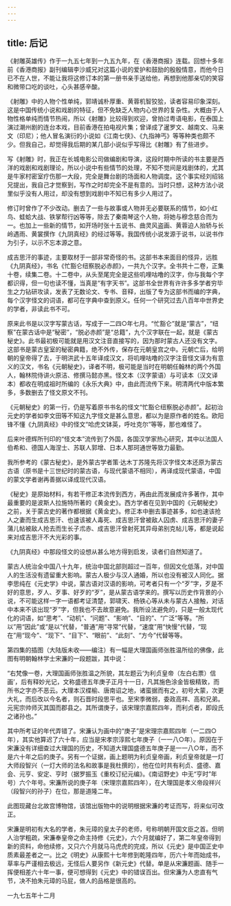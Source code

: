 ```yaml
---
---
---
```

title: 后记
---




《射雕英雄传》作于一九五七年到一九五九年，在《香港商报》连载。回想十多年前《香港商报》副刊编辑李沙威兄对这篇小说的爱护和鼓励的殷殷情意，而他今日已不在人世，不能让我将这修订本的第一册书亲手送给他，再想到他那亲切的笑容和微带口吃的谈吐，心头甚感辛酸。

《射雕》中的人物个性单纯，郭靖诚朴厚重、黄蓉机智狡狯，读者容易印象深刻。这是中国传统小说和戏剧的特征，但不免缺乏人物内心世界的复杂性。大概由于人物性格单纯而情节热闹，所以《射雕》比较得到欢迎，曾拍过粤语电影，在泰国上演过潮州剧的连台本戏，目前香港在拍电视片集；曾译成了暹罗文、越南文、马来文（印尼）；他人冒名演衍的小说如《江南七侠》、《九指神丐》等等种类也颇不少。但我自己，却觉得我后期的某几部小说似乎写得比《射雕》有了些进步。

写《射雕》时，我正在长城电影公司做编剧和导演，这段时期中所读的书主要是西洋的戏剧和戏剧理论，所以小说中有些情节的处理，不知不觉间是戏剧体的，尤其是牛家村密室疗伤那一大段，完全是舞台剧的场面和人物调度。这个事实经刘绍铭兄提出，我自己才觉察到，写作之时却完全不是有意的。当时只想，这种方法小说里似乎没有人用过，却没有想到戏剧中不知已有多少人用过了。

修订时曾作了不少改动。删去了一些与故事或人物并无必要联系的情节，如小红鸟、蛙蛤大战、铁掌帮行凶等等，除去了秦南琴这个人物，将她与穆念慈合而为一。也加上一些新的情节，如开场时张十五说书、曲灵风盗画、黄蓉迫人抬轿与长岭遇雨、黄裳撰作《九阴真经》的经过等等。我国传统小说发源于说书，以说书作为引子，以示不忘本源之意。

成吉思汗的事迹，主要取材于一部非常奇怪的书。这部书本来面目的怪异，远胜《九阴真经》，书名《忙豁仑纽察脱必赤颜》，一共九个汉字。全书共十二卷，正集十卷，续集二卷。十二卷中，从头至尾完全是这些叽哩咕噜的汉字，你与我每个字都识得，但一句也读不懂，当真是“有字天书”。这部书全世界有许许多多学者穷毕生之力钻研攻读，发表了无数论文、专书、音释，出版了专为这部书而编的字典，每个汉字怪文的词语，都可在字典中查到原义。任何一个研究过去八百年中世界史的学者，非读此书不可。

原来此书是以汉字写蒙古话，写成于一二四○年七月。“忙豁仑”就是“蒙古”，“纽察”在蒙古话中是“秘密”，“脱必赤颜”是“总籍”，九个汉字联在一起，就是《蒙古秘史》。此书最初极可能就是用汉文注音直接写的，因为那时蒙古人还没有文字。这部书是蒙古皇室的秘密典籍，绝不外传，保存在元朝皇宫之中。元朝亡后，给明朝的皇帝得了去，于明洪武十五年译成汉文，将叽哩咕噜的汉字注音怪文译为有意义的汉文，书名《元朝秘史》，译者不明，极可能是当时在明朝任翰林的两个外国人，翰林院侍讲火原洁、修撰马懿亦黑。怪文本（汉字蒙语）与可读本（汉文译本）都收在明成祖时所编的《永乐大典》中，由此而流传下来。明清两代中版本繁多，多数删去了怪文原文不刊。

《元朝秘史》的第一行，仍是写着原书书名的怪文“忙豁仑纽察脱必赤颜”。起初治元史的学者如李文田等不知这九字怪文是甚么意思，都以为是原作者的姓名。欧阳锋不懂《九阴真经》中的怪文“哈虎文钵英，呼吐克尔”等等，那也难怪了。

后来叶德辉所刊印的“怪文本”流传到了外国，各国汉学家热心研究，其中以法国人伯希和、德国人海涅士、苏联人郭增、日本人那珂通世等致力最勤。

我所参考的《蒙古秘史》，是外蒙古学者策·达木丁苏隆先将汉字怪文本还原为蒙古古语（原书是十三世纪时的蒙古语，与现代蒙语不相同），再译成现代蒙语，中国的蒙文学者谢再善据以译成现代汉语。

《秘史》是原始材料，有若干修正本流传到西方，再由此而发展成许多著作，其中最重要的是波斯人拉施特所著的《黄金史》。西方学者在见到中国的《元朝秘史》之前，关于蒙古史的著作都根据《黄金史》。修正本中删去事迹甚多，如也速该抢人之妻而生成吉思汗、也速该被人毒死、成吉思汗曾被敌人囚虏、成吉思汗的妻子蒲儿帖被敌人抢去而生长子朮赤、成吉思汗曾射死其异母弟别克帖儿等，都是说起来对成吉思汗不大光彩的事。

《九阴真经》中那段怪文的设想从甚么地方得到启发，读者们自然知道了。

蒙古人统治全中国八十九年，统治中国北部则超过一百年，但因文化低落，对中国人的生活没有遗留重大影响。蒙古人极少与汉人通婚，所以也没有被汉人同化。据李思纯在《元史学》中说，蒙古语对汉语的影响，可考者只有一个“歹”字，歹是不好的意思，歹人、歹事、好歹的“歹”，是从蒙古语学来的。撰写以历史作背景的小说，不可能这样一字一语都考证清楚，郭啸天、杨铁心等从未与蒙古人接触，对话中本来不该出现“歹”字，但我也不去故意避免。我所设法避免的，只是一般太现代化的词语，如“思考”、“动机”、“问题”、“影响”、“目的”、“广泛”等等。“所以”用“因此”或“是以”代替，“普通”用“寻常”代替，“速度”用“快慢”代替，“现在”用“现今”、“现下”、“目下”、“眼前”、“此刻”、“方今”代替等等。

第四集的插图（大陆版未收——编注）有一幅是大理国画师张胜温所绘的佛像，此图有明朝翰林学士宋濂的一段题跋，其中说：

“右梵像一卷，大理国画师张胜温之所貌，其左题云‘为利贞皇帝（左白右票）信画’，后有释妙光记，文称盛德五年庚子正月十一日，凡其施色涂金皆极精致，而所书之字亦不恶云。大理本汉楪榆、唐南诏之地，诸蛮据而有之，初号大蒙，次更大礼，而后改以今名者，则石晋时段思平也。至宋季微弱，委政高祥、高和兄弟。元宪宗帅师灭其国而郡县之。其所谓庚子，该宋理宗嘉熙四年，而利贞者，即段氏之诸孙也。”

其中所考证的年代弄错了。宋濂认为画中的“庚子”是宋理宗嘉熙四年（一二四○年），其实他算迟了六十年，应当是宋孝宗淳熙七年庚子（一一八○年）。原因在于宋濂没有详细查过大理国的历史，不知道大理国盛德五年庚子是一一八○年，而不是六十年之后的庚子。另有一个证据，画上题明为利贞皇帝画，利贞皇帝就是一灯大师段智兴（一灯大师的法名和故事是我杜撰的），他在位时共有利贞、盛德、嘉会、元亨、安定、亨时（据罗振玉《重校订纪元编》。《南诏野史》中无“亨时”年号）六个年号。宋濂所说的庚子年（宋理宗嘉熙四年），在大理国是孝义帝段祥兴（段智兴的孙子）在位，那是道隆二年。

此图现藏台北故宫博物馆，该馆出版物中的说明根据宋濂的考证而写，将来似可改正。

宋濂是明初有大名的学者，朱元璋的皇太子的老师，号称明朝开国文臣之首。但明人治学粗疏，宋濂奉皇帝之命主持修《元史》，六个月就编好了，第二年皇帝得到新的资料，命他续修，又只六个月就马马虎虎的完成，所以《元史》是中国正史中质素最差者之一。比之《明史》从康熙十七年修到乾隆四年，历六十年而始成书，草率与严谨相去极远，无怪后人要另作《新元史》代替。单是从宋濂题画、随手一挥便相差六十年一事，便可想得到《元史》中的错误百出。但宋濂为人忠直有气节，决不拍朱元璋的马屁，做人的品格是很高的。

一九七五年十二月